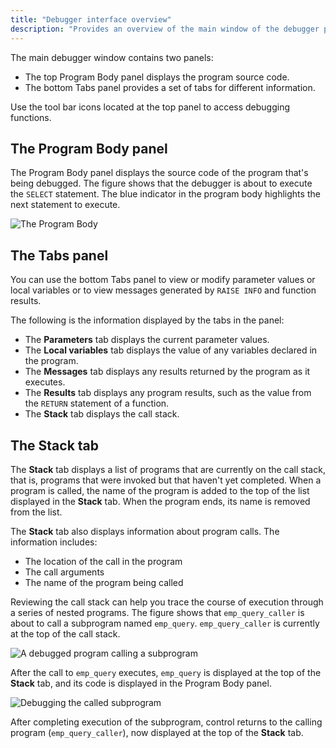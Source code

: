 ```yaml
---
title: "Debugger interface overview"
description: "Provides an overview of the main window of the debugger program"
---
```


The main debugger window contains two panels:

-   The top Program Body panel displays the program source code.
-   The bottom Tabs panel provides a set of tabs for different information.

Use the tool bar icons located at the top panel to access debugging functions.

## The Program Body panel

The Program Body panel displays the source code of the program that's being debugged. The figure shows that the debugger is about to execute the `SELECT` statement. The blue indicator in the program body highlights the next statement to execute.

![The Program Body](../../images/program_body.png)

## The Tabs panel

You can use the bottom Tabs panel to view or modify parameter values or local variables or to view messages generated by `RAISE INFO` and function results.

The following is the information displayed by the tabs in the panel:

-   The **Parameters** tab displays the current parameter values.
-   The **Local variables** tab displays the value of any variables declared in the program.
-   The **Messages** tab displays any results returned by the program as it executes.
-   The **Results** tab displays any program results, such as the value from the `RETURN` statement of a function.
-   The **Stack** tab displays the call stack.

## The Stack tab

<div id="stack_tab" class="registered_link"></div>

The **Stack** tab displays a list of programs that are currently on the call stack, that is, programs that were invoked but that haven't yet completed. When a program is called, the name of the program is added to the top of the list displayed in the **Stack** tab. When the program ends, its name is removed from the list.

The **Stack** tab also displays information about program calls. The information includes:

-   The location of the call in the program
-   The call arguments
-   The name of the program being called

Reviewing the call stack can help you trace the course of execution through a series of nested programs. 
The figure shows that `emp_query_caller` is about to call a subprogram named `emp_query`. `emp_query_caller` is currently at the top of the call stack.

![A debugged program calling a subprogram](../../images/stack_tab.png)

After the call to `emp_query` executes, `emp_query` is displayed at the top of the **Stack** tab, and its code is displayed in the Program Body panel.

![Debugging the called subprogram](../../images/stack_tab.png)

After completing execution of the subprogram, control returns to the calling program (`emp_query_caller`), now displayed at the top of the **Stack** tab.
